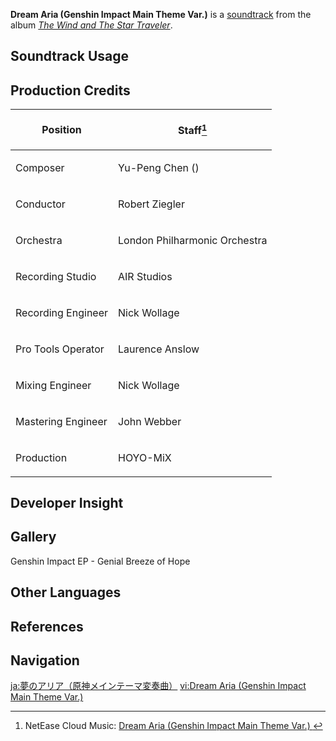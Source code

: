 {{DISPLAYTITLE:Dream Aria}}
{{Soundtrack Infobox
|title          = Dream Aria
|image          = The Wind and The Star Traveler.png
|album          = The Wind and The Star Traveler
|disc           =
|number         = 08
|featured       =
|featured2      =
|featured3      =
|featured_disc  =
|featured_disc2 =
|featured_disc3 =
|spotify_id     = 602vSjoSXpRqpIFdaGEoW1
|youtube_id     = 
ghaz6x9Q-_4
|previous       = A Day in Mondstadt
|next           = Pure Sky
}}
'''Dream Aria (Genshin Impact Main Theme Var.)''' is a [[soundtrack]] from the album ''[[The Wind and The Star Traveler]]''.

==Soundtrack Usage==
{{Soundtrack Usage
|quest    = 
|location = 
|domain   = 
|special_displayed = Login Menu//night
}}

==Production Credits==
{| class="wikitable"
! Position
! Staff<ref>NetEase Cloud Music: [https://music.163.com/#/song?id=1455707353 Dream Aria (Genshin Impact Main Theme Var.) {{zh|梦之咏叹}}]</ref>
|-
! Composer
| Yu-Peng Chen ({{zh|陈致逸}})
|-
! Conductor
| Robert Ziegler
|-
! Orchestra
| London Philharmonic Orchestra
|-
! Recording Studio
| AIR Studios
|-
! Recording Engineer
| Nick Wollage
|-
! Pro Tools Operator
| Laurence Anslow
|-
! Mixing Engineer
| Nick Wollage
|-
! Mastering Engineer
| John Webber
|-
! Production
| HOYO-MiX
|}

==Developer Insight==
{{See also|City of Winds and Idylls/Background}}
{{Transclude|Soundtrack/Background|Time Changes on the Login Screen}}

==Gallery==
<gallery>
Genshin Impact EP - Genial Breeze of Hope
</gallery>

==Other Languages==
{{Other Languages
|en       = Dream Aria<!-- (Genshin Impact Main Theme Var.)-->
|zhs      = 梦之咏叹
|zhs_rm   = Mèng zhī Yǒngtàn
|zht      = 夢之詠嘆<!-- - Genshin Impact Main Theme Var.-->
|zht_rm   = Mèng zhī Yǒngtàn<!-- - Genshin Impact Main Theme Var.-->
|zh_tl    = Aria of Dreams
|ja       = 夢のアリア<!--（原神メインテーマ変奏曲）-->
|ja_rm    = Yume no Aria<!-- (Genshin Mein Teema Hensou-kyoku)-->
|ja_tl    = Aria of Dreams<!-- (Genshin Main Theme Variant)-->
|ko       = 드림 아리아<!--(원신 메인 테마 Var.)--> / Dream Aria<ref name="MoM>[[Iridescent Arataki Rockin' for Life Tour de Force of Awesomeness/A Meeting of Melodies|A Meeting of Melodies]]</ref>
|ko_tl    = Dream Aria<!-- (Genshin Impact Main Theme Var.)-->
|es       = Dream Aria / Aria de ensueño<ref name="MoM />
|es_tl    = Dream Aria
|fr       = Dream Aria
|ru       = Dream Aria
|th       = Dream Aria / ภาวนาแห่งความฝัน<ref name="MoM />
|th_rm    = 
|th_tl    = 
|vi       = Dream Aria / Lời Ca Mộng Mị<ref name="MoM />
|vi_tl    = 
|de       = Dream Aria
|id       = Dream Aria
|pt       = Dream Aria / Ária dos Sonhos<ref name="MoM />
|pt_tl    = 
|tr       = Dream Aria
|it       = Dream Aria
}}

==References==
{{Reflist}}

==Navigation==
{{Soundtrack Navbox|The Wind and The Star Traveler}}

[[ja:夢のアリア（原神メインテーマ変奏曲）]]
[[vi:Dream Aria (Genshin Impact Main Theme Var.)]]